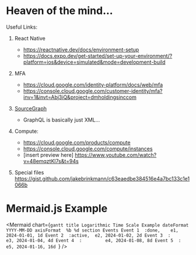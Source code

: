 
# Heaven of the mind...

Useful Links:

1. React Native

   - https://reactnative.dev/docs/environment-setup
   - https://docs.expo.dev/get-started/set-up-your-environment/?platform=ios&device=simulated&mode=development-build

2. MFA

   - https://cloud.google.com/identity-platform/docs/web/mfa
   - https://console.cloud.google.com/customer-identity/mfa?inv=1&invt=Abj3iQ&project=dmholdingsinccom

3. [SourceGraph](https://sourcegraph.com/search?)

   - GraphQL is basically just XML...

4. Compute:

   - https://cloud.google.com/products/compute
   - https://console.cloud.google.com/compute/instances
   - [insert preview here] https://www.youtube.com/watch?v=48emqztKl7s&t=94s

5. Special files https://gist.github.com/jakebrinkmann/c63eaedbe384516e4a7bc133c1e1066b

# Mermaid.js Example

<Mermaid
  chart={`gantt
    title Logarithmic Time Scale Example
    dateFormat  YYYY-MM-DD
    axisFormat  %b %d
    section Events
    Event 1  :done,    e1, 2024-01-01, 1d
    Event 2  :active,  e2, 2024-01-02, 2d
    Event 3  :         e3, 2024-01-04, 4d
    Event 4  :         e4, 2024-01-08, 8d
    Event 5  :         e5, 2024-01-16, 16d
`}
/>
